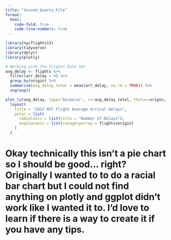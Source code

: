 ```yaml
---
title: "Second_Quarto_File"
format:
  html:
    code-fold: true
    code-line-numbers: true
---
```


```r
library(nycflights13)
library(tidyverse)
library(dplyr)
library(plotly)
```

```r
# Working with the Flights Data Set
avg_delay <- flights %>%
  filter(arr_delay > 0) %>%
  group_by(origin) %>% 
  summarise(avg_delay_total = mean(arr_delay, na.rm = TRUE)) %>% 
  ungroup()

plot_ly(avg_delay, type='barpolar', r=~avg_delay_total, theta=~origin, color=~origin) %>%  
  layout(
    title = "2013 NYC Flight Average Arrival Delays",
    polar = list(
      radialaxis = list(title = "Number of Delays"),
      angularaxis = list(categoryarray = flights$origin)
    )
  )
```

# Okay technically this isn't a pie chart so I should be good... right? Originally I wanted to to do a racial bar chart but I could not find anything on plotly and ggplot didn't work like I wanted it to. I'd love to learn if there is a way to create it if you have any tips.